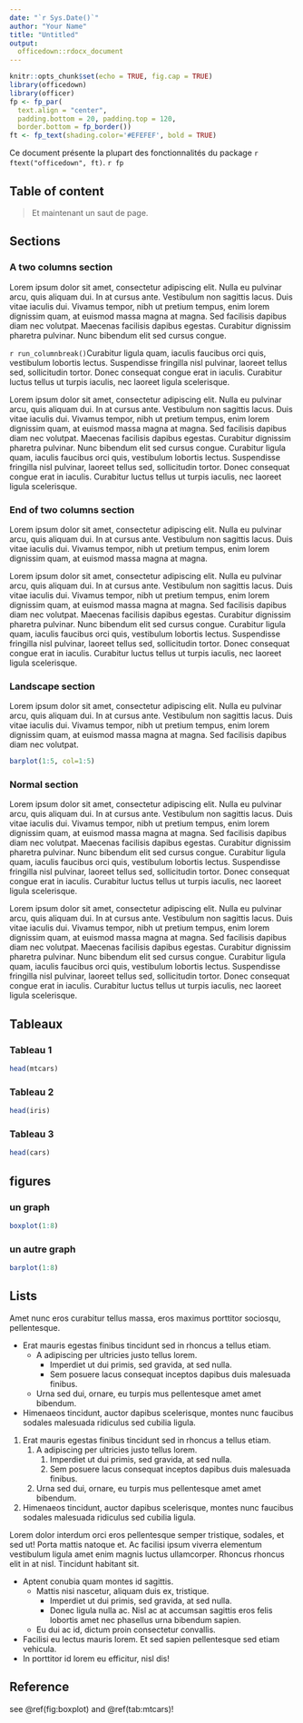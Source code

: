 ```yaml
---
date: "`r Sys.Date()`"
author: "Your Name"
title: "Untitled"
output: 
  officedown::rdocx_document
---
```


```r
knitr::opts_chunk$set(echo = TRUE, fig.cap = TRUE)
library(officedown)
library(officer)
fp <- fp_par(
  text.align = "center", 
  padding.bottom = 20, padding.top = 120, 
  border.bottom = fp_border())
ft <- fp_text(shading.color='#EFEFEF', bold = TRUE)
```


<!---CHUNK_PAGEBREAK--->

Ce document présente la plupart des fonctionnalités du package `r ftext("officedown", ft)`. 
`r fp`

## Table of content

<!---BLOCK_TOC--->


> Et maintenant un saut de page.\newpage

## Sections

### A two columns section

<!---BLOCK_MULTICOL_START--->

Lorem ipsum dolor sit amet, consectetur adipiscing elit. Nulla eu pulvinar arcu, quis aliquam dui. In at cursus ante. Vestibulum non sagittis lacus. Duis vitae iaculis dui. Vivamus tempor, nibh ut pretium tempus, enim lorem dignissim quam, at euismod massa magna at magna. Sed facilisis dapibus diam nec volutpat. Maecenas facilisis dapibus egestas. Curabitur dignissim pharetra pulvinar. Nunc bibendum elit sed cursus congue. 

`r run_columnbreak()`Curabitur ligula quam, iaculis faucibus orci quis, vestibulum lobortis lectus. Suspendisse fringilla nisl pulvinar, laoreet tellus sed, sollicitudin tortor. Donec consequat congue erat in iaculis. Curabitur luctus tellus ut turpis iaculis, nec laoreet ligula scelerisque.

Lorem ipsum dolor sit amet, consectetur adipiscing elit. Nulla eu pulvinar arcu, quis aliquam dui. In at cursus ante. Vestibulum non sagittis lacus. Duis vitae iaculis dui. Vivamus tempor, nibh ut pretium tempus, enim lorem dignissim quam, at euismod massa magna at magna. Sed facilisis dapibus diam nec volutpat. Maecenas facilisis dapibus egestas. Curabitur dignissim pharetra pulvinar. Nunc bibendum elit sed cursus congue. Curabitur ligula quam, iaculis faucibus orci quis, vestibulum lobortis lectus. Suspendisse fringilla nisl pulvinar, laoreet tellus sed, sollicitudin tortor. Donec consequat congue erat in iaculis. Curabitur luctus tellus ut turpis iaculis, nec laoreet ligula scelerisque.

<!---BLOCK_MULTICOL_STOP{widths: [3,3], space: 0.2, sep: true}--->

### End of two columns section


Lorem ipsum dolor sit amet, consectetur adipiscing elit. Nulla eu pulvinar arcu, quis aliquam dui. In at cursus ante. Vestibulum non sagittis lacus. Duis vitae iaculis dui. Vivamus tempor, nibh ut pretium tempus, enim lorem dignissim quam, at euismod massa magna at magna. 

Lorem ipsum dolor sit amet, consectetur adipiscing elit. Nulla eu pulvinar arcu, quis aliquam dui. In at cursus ante. Vestibulum non sagittis lacus. Duis vitae iaculis dui. Vivamus tempor, nibh ut pretium tempus, enim lorem dignissim quam, at euismod massa magna at magna. Sed facilisis dapibus diam nec volutpat. Maecenas facilisis dapibus egestas. Curabitur dignissim pharetra pulvinar. Nunc bibendum elit sed cursus congue. Curabitur ligula quam, iaculis faucibus orci quis, vestibulum lobortis lectus. Suspendisse fringilla nisl pulvinar, laoreet tellus sed, sollicitudin tortor. Donec consequat congue erat in iaculis. Curabitur luctus tellus ut turpis iaculis, nec laoreet ligula scelerisque.

<!---BLOCK_LANDSCAPE_START--->

### Landscape section

Lorem ipsum dolor sit amet, consectetur adipiscing elit. Nulla eu pulvinar arcu, quis aliquam dui. In at cursus ante. Vestibulum non sagittis lacus. Duis vitae iaculis dui. Vivamus tempor, nibh ut pretium tempus, enim lorem dignissim quam, at euismod massa magna at magna. Sed facilisis dapibus diam nec volutpat. 

```r
barplot(1:5, col=1:5)
```

<!---BLOCK_LANDSCAPE_STOP--->

### Normal section

Lorem ipsum dolor sit amet, consectetur adipiscing elit. Nulla eu pulvinar arcu, quis aliquam dui. In at cursus ante. Vestibulum non sagittis lacus. Duis vitae iaculis dui. Vivamus tempor, nibh ut pretium tempus, enim lorem dignissim quam, at euismod massa magna at magna. Sed facilisis dapibus diam nec volutpat. Maecenas facilisis dapibus egestas. Curabitur dignissim pharetra pulvinar. Nunc bibendum elit sed cursus congue. Curabitur ligula quam, iaculis faucibus orci quis, vestibulum lobortis lectus. Suspendisse fringilla nisl pulvinar, laoreet tellus sed, sollicitudin tortor. Donec consequat congue erat in iaculis. Curabitur luctus tellus ut turpis iaculis, nec laoreet ligula scelerisque.

Lorem ipsum dolor sit amet, consectetur adipiscing elit. Nulla eu pulvinar arcu, quis aliquam dui. In at cursus ante. Vestibulum non sagittis lacus. Duis vitae iaculis dui. Vivamus tempor, nibh ut pretium tempus, enim lorem dignissim quam, at euismod massa magna at magna. Sed facilisis dapibus diam nec volutpat. Maecenas facilisis dapibus egestas. Curabitur dignissim pharetra pulvinar. Nunc bibendum elit sed cursus congue. Curabitur ligula quam, iaculis faucibus orci quis, vestibulum lobortis lectus. Suspendisse fringilla nisl pulvinar, laoreet tellus sed, sollicitudin tortor. Donec consequat congue erat in iaculis. Curabitur luctus tellus ut turpis iaculis, nec laoreet ligula scelerisque.





## Tableaux 

### Tableau 1


```r
head(mtcars)
```

### Tableau 2

```r
head(iris)
```

### Tableau 3

```r
head(cars)
```


## figures 


### un graph

```r
boxplot(1:8)
```

### un autre graph

```r
barplot(1:8)
```

## Lists

Amet nunc eros curabitur tellus massa, eros maximus porttitor sociosqu, pellentesque.

* Erat mauris egestas finibus tincidunt sed in rhoncus a tellus etiam. 
    - A adipiscing per ultricies justo tellus lorem. 
        - Imperdiet ut dui primis, sed gravida, at sed nulla. 
        - Sem posuere lacus consequat inceptos dapibus duis malesuada finibus. 
    - Urna sed dui, ornare, eu turpis mus pellentesque amet amet bibendum. 
* Himenaeos tincidunt, auctor dapibus scelerisque, montes nunc faucibus 
sodales malesuada ridiculus sed cubilia ligula.


1. Erat mauris egestas finibus tincidunt sed in rhoncus a tellus etiam. 
    1. A adipiscing per ultricies justo tellus lorem. 
        1. Imperdiet ut dui primis, sed gravida, at sed nulla. 
        2. Sem posuere lacus consequat inceptos dapibus duis malesuada finibus. 
    2. Urna sed dui, ornare, eu turpis mus pellentesque amet amet bibendum. 
2. Himenaeos tincidunt, auctor dapibus scelerisque, montes nunc faucibus 
sodales malesuada ridiculus sed cubilia ligula.


Lorem dolor interdum orci eros pellentesque semper tristique, sodales, et sed
ut! Porta mattis natoque et. Ac facilisi ipsum viverra elementum vestibulum
ligula amet enim magnis luctus ullamcorper. Rhoncus rhoncus elit in at nisl.
Tincidunt habitant sit.


* Aptent conubia quam montes id sagittis.
    - Mattis nisi nascetur, aliquam duis ex, tristique.
        - Imperdiet ut dui primis, sed gravida, at sed nulla. 
        - Donec ligula nulla ac. Nisl ac at accumsan sagittis eros felis lobortis amet 
        nec phasellus urna bibendum sapien.
    - Eu dui ac id, dictum proin consectetur convallis.
* Facilisi eu lectus mauris lorem. Et sed sapien pellentesque sed etiam vehicula. 
* In porttitor id lorem eu efficitur, nisl dis!


## Reference

see \@ref(fig:boxplot) and \@ref(tab:mtcars)!

